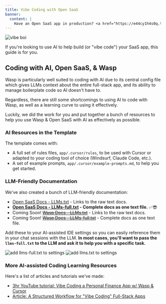 ```yaml
---
title: Vibe Coding with Open SaaS
banner:
  content: |
    Have an Open SaaS app in production? <a href="https://e44cy1h4s0q.typeform.com/to/EPJCwsMi">We'll send you some swag! 👕</a>
---
```


<Image src={vibeBoi} alt="vibe boi" width={300} />

If you're looking to use AI to help build (or "vibe code") your SaaS app, this guide is for you.

## Coding with AI, Open SaaS, & Wasp

Wasp is particularly well suited to coding with AI due to its central config file which gives LLMs context about the entire full-stack app, and its ability to manage boilerplate code so AI doesn't have to. 

Regardless, there are still some shortcomings to using AI to code with Wasp, as well as a learning curve to using it effectively.

Luckily, we did the work for you and put together a bunch of resources to help you use Wasp & Open SaaS with AI as effectively as possible.

### AI Resources in the Template

The template comes with:
- A full set of rules files, `app/.cursor/rules`, to be used with Cursor or adapted to your coding tool of choice (Windsurf, Claude Code, etc.).
- A set of example prompts, `app/.cursor/example-prompts.md`, to help you get started.

### LLM-Friendly Documentation

We've also created a bunch of LLM-friendly documentation:
- [Open SaaS Docs - LLMs.txt](https://docs.opensaas.sh/llms.txt) - Links to the raw text docs.
- **[Open SaaS Docs - LLMs-full.txt](https://docs.opensaas.sh/llms-full.txt) - Complete docs as one text file.** ✅😎
- Coming Soon! ~~[Wasp Docs - LLMs.txt](https://wasp.sh/llms.txt)~~ - Links to the raw text docs.
- Coming Soon! ~~[Wasp Docs - LLMs-full.txt](https://wasp.sh/llms-full.txt)~~ - Complete docs as one text file.

Add these to your AI-assisted IDE settings so you can easily reference them in your chat sessions with the LLM.
**In most cases, you'll want to pass the `llms-full.txt` to the LLM and ask it to help you with a specific task.**

<Image src={llmsFullCursor} alt="add llms-full.txt to settings" />

<Image src={llmsTextChat} alt="add llms.txt to settings" />

### More AI-assisted Coding Learning Resources

Here's a list of articles and tutorials we've made:
- [3hr YouTube tutorial: Vibe Coding a Personal Finance App w/ Wasp & Cursor](https://www.youtube.com/watch?v=WYzEROo7reY)
- [Article: A Structured Workflow for "Vibe Coding" Full-Stack Apps](https://dev.to/wasp/a-structured-workflow-for-vibe-coding-full-stack-apps-352l)
